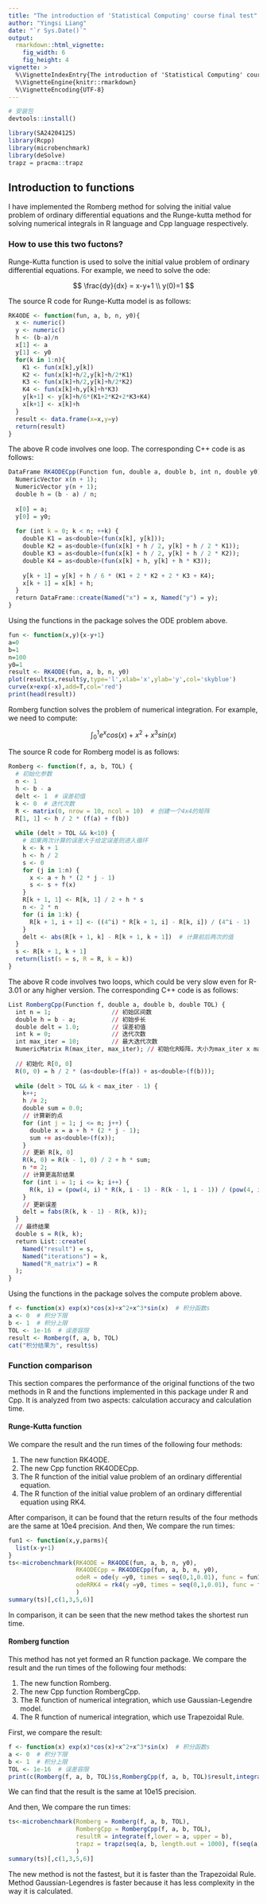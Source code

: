 ```yaml
---
title: "The introduction of 'Statistical Computing' course final test"
author: "Yingsi Liang"
date: "`r Sys.Date()`"
output: 
  rmarkdown::html_vignette:
    fig_width: 6
    fig_height: 4
vignette: >
  %\VignetteIndexEntry{The introduction of 'Statistical Computing' course final test}
  %\VignetteEngine{knitr::rmarkdown}
  %\VignetteEncoding{UTF-8}
---
```


```R
# 安装包
devtools::install()
```


```R
library(SA24204125)
library(Rcpp)
library(microbenchmark)
library(deSolve)
trapz = pracma::trapz
```


## Introduction to functions

I have implemented the Romberg method for solving the initial value problem of ordinary differential equations and the Runge-kutta method for solving numerical integrals in R language and Cpp language respectively.

### How to use this two fuctons?

Runge-Kutta function is used to solve the initial value problem of ordinary differential equations. For example, we need to solve the ode:

$$
\frac{dy}{dx} = x-y+1 \\ y(0)=1
$$

The source R code for Runge-Kutta model is as follows:

```R
RK4ODE <- function(fun, a, b, n, y0){
  x <- numeric()
  y <- numeric()
  h <- (b-a)/n
  x[1] <- a
  y[1] <- y0
  for(k in 1:n){
    K1 <- fun(x[k],y[k])
    K2 <- fun(x[k]+h/2,y[k]+h/2*K1)
    K3 <- fun(x[k]+h/2,y[k]+h/2*K2)
    K4 <- fun(x[k]+h,y[k]+h*K3)
    y[k+1] <- y[k]+h/6*(K1+2*K2+2*K3+K4)
    x[k+1] <- x[k]+h
  }
  result <- data.frame(x=x,y=y)
  return(result)
}
```

The above R code involves one loop. The corresponding C++ code is as follows:

```R
DataFrame RK4ODECpp(Function fun, double a, double b, int n, double y0) {
  NumericVector x(n + 1);
  NumericVector y(n + 1);
  double h = (b - a) / n;
  
  x[0] = a;
  y[0] = y0;
  
  for (int k = 0; k < n; ++k) {
    double K1 = as<double>(fun(x[k], y[k]));
    double K2 = as<double>(fun(x[k] + h / 2, y[k] + h / 2 * K1));
    double K3 = as<double>(fun(x[k] + h / 2, y[k] + h / 2 * K2));
    double K4 = as<double>(fun(x[k] + h, y[k] + h * K3));
    
    y[k + 1] = y[k] + h / 6 * (K1 + 2 * K2 + 2 * K3 + K4);
    x[k + 1] = x[k] + h;
  }
  return DataFrame::create(Named("x") = x, Named("y") = y);
}
```

Using the functions in the package solves the ODE problem above.

```R
fun <- function(x,y){x-y+1}
a=0
b=1
n=100
y0=1
result <- RK4ODE(fun, a, b, n, y0)
plot(result$x,result$y,type='l',xlab='x',ylab='y',col='skyblue')
curve(x+exp(-x),add=T,col='red')
print(head(result))
```

Romberg function solves the problem of numerical integration. For example, we need to compute:

$$
\int_{0}^{1} e^xcos(x)+x^2+x^3sin(x)
$$

The source R code for Romberg model is as follows:

```R
Romberg <- function(f, a, b, TOL) {
  # 初始化参数
  n <- 1
  h <- b - a
  delt <- 1  # 误差初值
  k <- 0  # 迭代次数
  R <- matrix(0, nrow = 10, ncol = 10)  # 创建一个4x4的矩阵
  R[1, 1] <- h / 2 * (f(a) + f(b))
  
  while (delt > TOL && k<10) {
    # 如果两次计算的误差大于给定误差则进入循环
    k <- k + 1
    h <- h / 2
    s <- 0
    for (j in 1:n) {
      x <- a + h * (2 * j - 1)
      s <- s + f(x)
    }
    R[k + 1, 1] <- R[k, 1] / 2 + h * s
    n <- 2 * n
    for (i in 1:k) {
      R[k + 1, i + 1] <- ((4^i) * R[k + 1, i] - R[k, i]) / (4^i - 1)
    }
    delt <- abs(R[k + 1, k] - R[k + 1, k + 1])  # 计算前后两次的值
  }
  s <- R[k + 1, k + 1]
  return(list(s = s, R = R, k = k))
}
```

The above R code involves two loops, which could be very slow even for R-3.01 or any higher version. The corresponding C++ code is as follows:

```R
List RombergCpp(Function f, double a, double b, double TOL) {
  int n = 1;                 // 初始区间数
  double h = b - a;          // 初始步长
  double delt = 1.0;         // 误差初值
  int k = 0;                 // 迭代次数
  int max_iter = 10;         // 最大迭代次数
  NumericMatrix R(max_iter, max_iter); // 初始化R矩阵，大小为max_iter x max_iter
  
  // 初始化 R[0, 0]
  R(0, 0) = h / 2 * (as<double>(f(a)) + as<double>(f(b)));
  
  while (delt > TOL && k < max_iter - 1) {
    k++;
    h /= 2;
    double sum = 0.0;
    // 计算新的点
    for (int j = 1; j <= n; j++) {
      double x = a + h * (2 * j - 1);
      sum += as<double>(f(x));
    }
    // 更新 R[k, 0]
    R(k, 0) = R(k - 1, 0) / 2 + h * sum;
    n *= 2;
    // 计算更高阶结果
    for (int i = 1; i <= k; i++) {
      R(k, i) = (pow(4, i) * R(k, i - 1) - R(k - 1, i - 1)) / (pow(4, i) - 1);
    }
    // 更新误差
    delt = fabs(R(k, k - 1) - R(k, k));
  }
  // 最终结果
  double s = R(k, k);
  return List::create(
    Named("result") = s,
    Named("iterations") = k,
    Named("R_matrix") = R
  );
}
```

Using the functions in the package solves the compute problem above.

```R
f <- function(x) exp(x)*cos(x)+x^2+x^3*sin(x)  # 积分函数s
a <- 0  # 积分下限
b <- 1  # 积分上限
TOL <- 1e-16  # 误差容限
result <- Romberg(f, a, b, TOL)
cat("积分结果为", result$s)
```

### Function comparison

This section compares the performance of the original functions of the two methods in R and the functions implemented in this package under R and Cpp. It is analyzed from two aspects: calculation accuracy and calculation time.

#### Runge-Kutta function

We compare the result and the run times of the following four methods:

1. The new function RK4ODE.
2. The new Cpp function RK4ODECpp.
3. The R function of the initial value problem of an ordinary differential equation.
4. The R function of the initial value problem of an ordinary differential equation using RK4.

After comparison, it can be found that the return results of the four methods are the same at 10e4 precision. And then, We compare the run times:

```R
fun1 <- function(x,y,parms){
  list(x-y+1)
}
ts<-microbenchmark(RK4ODE = RK4ODE(fun, a, b, n, y0), 
                   RK4ODECpp = RK4ODECpp(fun, a, b, n, y0),
                   odeR = ode(y =y0, times = seq(0,1,0.01), func = fun1, parms = NULL),
                   odeRRK4 = rk4(y =y0, times = seq(0,1,0.01), func = fun1, parms = NULL)
                   )
summary(ts)[,c(1,3,5,6)]
```

In comparison, it can be seen that the new method takes the shortest run time.

#### Romberg function

This method has not yet formed an R function package. We compare the result and the run times of the following four methods:

1. The new function Romberg.
2. The new Cpp function RombergCpp.
3. The R function of numerical integration, which use Gaussian-Legendre model.
4. The R function of numerical integration, which use Trapezoidal Rule.

First, we compare the result:

```R
f <- function(x) exp(x)*cos(x)+x^2+x^3*sin(x)  # 积分函数s
a <- 0  # 积分下限
b <- 1  # 积分上限
TOL <- 1e-16  # 误差容限
print(c(Romberg(f, a, b, TOL)$s,RombergCpp(f, a, b, TOL)$result,integrate(f,lower = a, upper = b)$value,trapz(seq(a, b, length.out = 1000), f(seq(a, b, length.out = 1000)))))
```

We can find that the result is the same at 10e15 precision.

And then, We compare the run times:

```R
ts<-microbenchmark(Romberg = Romberg(f, a, b, TOL), 
                   RombergCpp = RombergCpp(f, a, b, TOL),
                   resultR = integrate(f,lower = a, upper = b),
                   trapz = trapz(seq(a, b, length.out = 1000), f(seq(a, b, length.out = 1000)))
                   )
summary(ts)[,c(1,3,5,6)]
```

The new method is not the fastest, but it is faster than the Trapezoidal Rule. Method Gaussian-Legendres is faster because it has less complexity in the way it is calculated.


